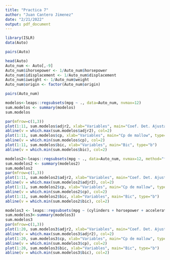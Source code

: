 ```yaml
---
title: "Practica 7"
author: "Juan Cantero Jimenez"
date: "2/21/2022"
output: pdf_document
---
```


```r
library(ISLR)
data(Auto)
```

```r
pairs(Auto)
```

```r
head(Auto)
Auto_num <- Auto[,-9]
Auto_num$ihorsepower <- 1/Auto_num$horsepower
Auto_num$idisplacement <- 1/Auto_num$displacement
Auto_num$iweight <- 1/Auto_num$weight
Auto_num$origin <- factor(Auto_num$origin)

```  

```r
pairs(Auto_num)
```
```r
modelos<-leaps::regsubsets(mpg ~ ., data=Auto_num, nvmax=12)
sum.modelos <- summary(modelos)
sum.modelos
```

```r
par(mfrow=c(1,3))
plot(1:11, sum.modelos$adjr2, xlab="Variables", main="Coef. Det. Ajustado", type="b")
abline(v = which.max(sum.modelos$adjr2), col=2)
plot(1:11, sum.modelos$cp, xlab="Variables", main="Cp de mallow", type="b")
abline(v = which.min(sum.modelos$cp), col=2)
plot(1:11, sum.modelos$bic, xlab="Variables", main="Bic", type="b")
abline(v = which.min(sum.modelos$bic), col=2)
```


```r
modelos2<-leaps::regsubsets(mpg ~ ., data=Auto_num, nvmax=12, method="forward")
sum.modelos2 <- summary(modelos2)
sum.modelos2
par(mfrow=c(1,3))
plot(1:11, sum.modelos2$adjr2, xlab="Variables", main="Coef. Det. Ajustado", type="b")
abline(v = which.max(sum.modelos2$adjr2), col=2)
plot(1:11, sum.modelos2$cp, xlab="Variables", main="Cp de mallow", type="b")
abline(v = which.min(sum.modelos2$cp), col=2)
plot(1:11, sum.modelos2$bic, xlab="Variables", main="Bic", type="b")
abline(v = which.min(sum.modelos2$bic), col=2)
```

```r
modelos3 <- leaps::regsubsets(mpg ~ (cylinders + horsepower + acceleration + year + ihorsepower + iweight ) * origin + origin, data=Auto_num, nvmax=50)
sum.modelos3<-summary(modelos3)
sum.modelos3
par(mfrow=c(1,3))
plot(1:20, sum.modelos3$adjr2, xlab="Variables", main="Coef. Det. Ajustado", type="b")
abline(v = which.max(sum.modelos3$adjr2), col=2)
plot(1:20, sum.modelos3$cp, xlab="Variables", main="Cp de mallow", type="b")
abline(v = which.min(sum.modelos3$cp), col=2)
plot(1:20, sum.modelos3$bic, xlab="Variables", main="Bic", type="b")
abline(v = which.min(sum.modelos3$bic), col=2)
```

